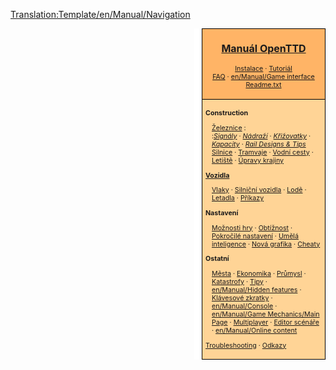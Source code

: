 <noinclude>[[Translation:Template/en/Manual/Navigation]]</noinclude><noinclude>{{en/Translation|origin= Template:en/Manual/Navigation
|from  = en
|to    = cs
|Percentage =50
}}
</noinclude>
<div style="float:right; padding-left:12px; background:#ffffff;">
<div style="border:1px solid #000000; background:#ffb466; padding:5px; -moz-border-radius-topleft:5px; -moz-border-radius-topright:5px; font-size: 12pt;">
<center><strong><font size="3">[[cs/Manual/Main Page|Manuál OpenTTD]]</font></strong></center>
<div style="font-size: 8pt; text-align: center;">
[[cs/Instalace|Instalace]] &middot; 
[[cs/Tutoriál|Tutoriál]]<br />
[[cs/Archive/Community/FAQ|FAQ]] &middot; 
[[en/Manual/Game interface]]<br />
[[cs/Readme.txt|Readme.txt]]
</div>
</div>
<div style="border:1px solid black; border-top-width: 0px; background:#ffd496; padding:5px; -moz-border-radius-bottomleft:5px; -moz-border-radius-bottomright:8px; font-size: 8pt;">

<div style="width: 186px">
'''Construction'''
<div style="margin-left:10px;">
[[cs/Manual/Stavba železnic|Železnice]] : <br />
:''[[cs/Manual/Signály|Signály]]'' &middot; ''[[cs/Manual/Nádraží|Nádraží]]'' &middot; ''[[cs/Community/Junctionary/Main Page|Křižovatky]]'' &middot; ''[[cs/Kapacity|Kapacity]]'' &middot; ''[[en/Community/Rail Designs|Rail Designs & Tips]]''
[[cs/Manual/Stavba silnic|Silnice]] &middot; [[cs/Manual/Tramvaje|Tramvaje]] &middot; [[cs/Manual/Stavba vodních cest|Vodní cesty]] &middot; [[cs/Manual/Stavba letišť|Letiště]] &middot; [[cs/Manual/Úpravy krajiny|Úpravy krajiny]]
</div>
</div>

<div style="width: 186px">
'''[[cs/Vozidla|Vozidla]]'''
<div style="margin-left:10px;">
[[cs/Manual/Vlaky|Vlaky]] &middot; [[cs/Silniční vozidla|Silniční vozidla]] &middot; [[cs/Lodě|Lodě]] &middot;
[[cs/Letadla|Letadla]] &middot; [[cs/Příkazy|Příkazy]]
</div>
</div>

<div style="width: 186px">
'''Nastavení'''
<div style="margin-left:10px;">
[[cs/Možnosti hry|Možnosti hry]] &middot; [[cs/Obtížnost|Obtížnost]] &middot; [[cs/Pokročilé nastavení|Pokročilé nastavení]] &middot; [[cs/Umělá inteligence|Umělá inteligence]] &middot;
[[cs/NewGRF|Nová grafika]] &middot; [[cs/Manual/Cheaty (Podvody)|Cheaty]]
</div>
</div>

<div style="width: 186px">
'''Ostatní'''<br />
<div style="margin-left:10px;">
[[cs/Město|Města]] &middot; [[cs/Ekonomika|Ekonomika]] &middot; [[cs/Manual/Průmysl|Průmysl]] &middot;
[[cs/Katastrofy|Katastrofy]] &middot; [[cs/Tipy|Tipy]] &middot;
[[en/Manual/Hidden features]] &middot; [[cs/Manual/Klávesové zkratky|Klávesové zkratky]] &middot;
[[en/Manual/Console]] &middot; [[en/Manual/Game Mechanics/Main Page]] &middot;
[[cs/Multiplayer|Multiplayer]] &middot; [[cs/Editor scénáře|Editor scénáře]] &middot;
[[en/Manual/Online content]]
</div>
</div>

[[en/Archive/Manual/Troubleshooting|Troubleshooting]] &middot; [[cs/Odkazy|Odkazy]]
</div>
</div>
<includeonly>[[Category:cs/Manual/Manuál|{{PAGENAME}}]]</includeonly>